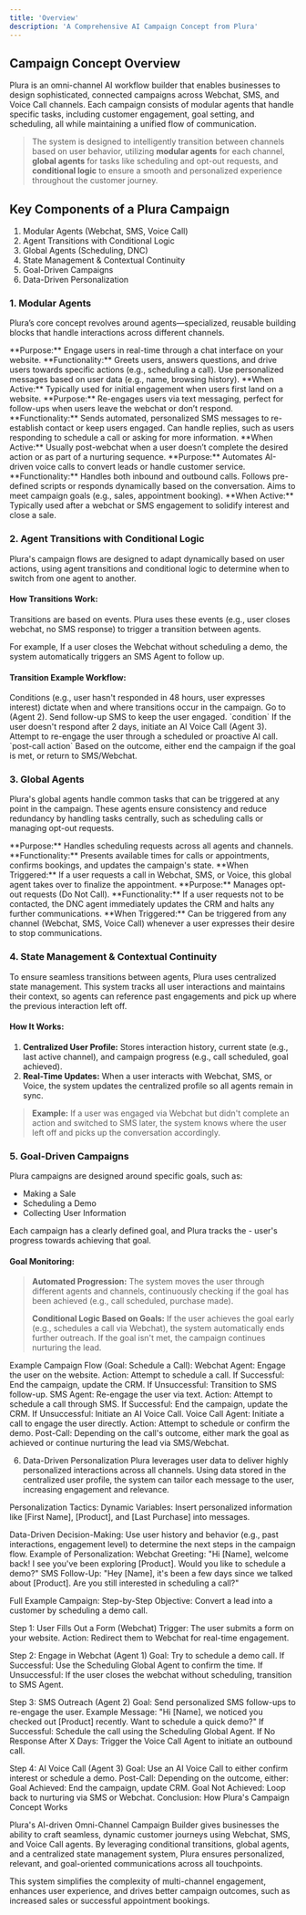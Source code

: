 ```yaml
---
title: 'Overview'
description: 'A Comprehensive AI Campaign Concept from Plura'
---
```


## Campaign Concept Overview

Plura is an omni-channel AI workflow builder that enables businesses to design sophisticated, connected campaigns across Webchat, SMS, and Voice Call channels. Each campaign consists of modular agents that handle specific tasks, including customer engagement, goal setting, and scheduling, all while maintaining a unified flow of communication.
 
> The system is designed to intelligently transition between channels based on user behavior, utilizing **modular agents** for each channel, **global agents** for tasks like scheduling and opt-out requests, and **conditional logic** to ensure a smooth and personalized experience throughout the customer journey.
>
 
## Key Components of a Plura Campaign

1. Modular Agents (Webchat, SMS, Voice Call)
2. Agent Transitions with Conditional Logic
3. Global Agents (Scheduling, DNC)
4. State Management & Contextual Continuity
5. Goal-Driven Campaigns
6. Data-Driven Personalization

### 1. Modular Agents

Plura’s core concept revolves around agents—specialized, reusable building blocks that handle interactions across different channels.

<AccordionGroup>
  <Accordion title="Webchat Agent">
    **Purpose:** 
    Engage users in real-time through a chat interface on your website. **Functionality:** Greets users, answers questions, and drive users towards specific actions (e.g., scheduling a call). Use personalized messages based on user data (e.g., name, browsing history). **When Active:** Typically used for initial engagement when users first land on a website.
  </Accordion>
  <Accordion title="SMS Agent">
    **Purpose:** 
    Re-engages users via text messaging, perfect for follow-ups when users leave the webchat or don’t respond. **Functionality:** Sends automated, personalized SMS messages to re-establish contact or keep users engaged. Can handle replies, such as users responding to schedule a call or asking for more information. **When Active:** Usually post-webchat when a user doesn’t complete the desired action or as part of a nurturing sequence.

  </Accordion>
  <Accordion title="Voice Agent">
    **Purpose:** 
    Automates AI-driven voice calls to convert leads or handle customer service. **Functionality:** Handles both inbound and outbound calls. Follows pre-defined scripts or responds dynamically based on the conversation. Aims to meet campaign goals (e.g., sales, appointment booking). **When Active:** Typically used after a webchat or SMS engagement to solidify interest and close a sale.
  </Accordion>
</AccordionGroup>

### 2. Agent Transitions with Conditional Logic

Plura's campaign flows are designed to adapt dynamically based on user actions, using agent transitions and conditional logic to determine when to switch from one agent to another.

#### How Transitions Work:
Transitions are based on events. Plura uses these events (e.g., user closes webchat, no SMS response) to trigger a transition between agents.

For example, If a user closes the Webchat without scheduling a demo, the system automatically triggers an SMS Agent to follow up. 

#### Transition Example Workflow:

<AccordionGroup>
  <Accordion title="Agent 1: Webchat">
    Conditions (e.g., user hasn't responded in 48 hours, user expresses interest) dictate when and where transitions occur in the campaign. Go to (Agent 2).
  </Accordion>
  <Accordion title="Agent 2: SMS">
    Send follow-up SMS to keep the user engaged.
 `condition` If the user doesn't respond after 2 days, initiate an AI Voice Call (Agent 3).
  </Accordion>
  <Accordion title="Agent 3: Voice Call">
    Attempt to re-engage the user through a scheduled or proactive AI call. `post-call action` Based on the outcome, either end the campaign if the goal is met, or return to SMS/Webchat.
  </Accordion>
</AccordionGroup>

### 3. Global Agents
Plura's global agents handle common tasks that can be triggered at any point in the campaign. These agents ensure consistency and reduce redundancy by handling tasks centrally, such as scheduling calls or managing opt-out requests.

<AccordionGroup>
  <Accordion title="Scheduling Global Agent">
    **Purpose:** Handles scheduling requests across all agents and channels.
**Functionality:** Presents available times for calls or appointments, confirms bookings, and updates the campaign's state.
**When Triggered:** If a user requests a call in Webchat, SMS, or Voice, this global agent takes over to finalize the appointment.
  </Accordion>
  <Accordion title="DNC (Do Not Contact) Global Agent">
    **Purpose:** Manages opt-out requests (Do Not Call).
**Functionality:** If a user requests not to be contacted, the DNC agent immediately updates the CRM and halts any further communications.
**When Triggered:** Can be triggered from any channel (Webchat, SMS, Voice Call) whenever a user expresses their desire to stop communications.
  </Accordion>
</AccordionGroup>


### 4. State Management & Contextual Continuity
 To ensure seamless transitions between agents, Plura uses centralized state management. This system tracks all user interactions and maintains their context, so agents can reference past engagements and pick up where the previous interaction left off.

#### How It Works:
1. **Centralized User Profile:** Stores interaction history, current state (e.g., last active channel), and campaign progress (e.g., call scheduled, goal achieved).
2. **Real-Time Updates:** When a user interacts with Webchat, SMS, or Voice, the system updates the centralized profile so all agents remain in sync.

>**Example:** If a user was engaged via Webchat but didn't complete an action and switched to SMS later, the system knows where the user left off and picks up the conversation accordingly.
>
### 5. Goal-Driven Campaigns
Plura campaigns are designed around specific goals, such as:
- Making a Sale
- Scheduling a Demo
- Collecting User Information

Each campaign has a clearly defined goal, and Plura tracks the - user's progress towards achieving that goal.

#### Goal Monitoring:
> **Automated Progression:** The system moves the user through different agents and channels, continuously checking if the goal has been achieved (e.g., call scheduled, purchase made).
>
> **Conditional Logic Based on Goals:** If the user achieves the goal early (e.g., schedules a call via Webchat), the system automatically ends further outreach. If the goal isn't met, the campaign continues nurturing the lead.

Example Campaign Flow (Goal: Schedule a Call):
Webchat Agent: Engage the user on the website.
Action: Attempt to schedule a call.
If Successful: End the campaign, update the CRM.
If Unsuccessful: Transition to SMS follow-up.
SMS Agent: Re-engage the user via text.
Action: Attempt to schedule a call through SMS.
If Successful: End the campaign, update the CRM.
If Unsuccessful: Initiate an AI Voice Call.
Voice Call Agent: Initiate a call to engage the user directly.
Action: Attempt to schedule or confirm the demo.
Post-Call: Depending on the call's outcome, either mark the goal as achieved or continue nurturing the lead via SMS/Webchat.

6. Data-Driven Personalization
Plura leverages user data to deliver highly personalized interactions across all channels. Using data stored in the centralized user profile, the system can tailor each message to the user, increasing engagement and relevance.

Personalization Tactics:
Dynamic Variables: Insert personalized information like [First Name], [Product], and [Last Purchase] into messages.

Data-Driven Decision-Making: Use user history and behavior (e.g., past interactions, engagement level) to determine the next steps in the campaign flow.
Example of Personalization:
Webchat Greeting: "Hi [Name], welcome back! I see you've been exploring [Product]. Would you like to schedule a demo?"
SMS Follow-Up: "Hey [Name], it's been a few days since we talked about [Product]. Are you still interested in scheduling a call?"

Full Example Campaign: Step-by-Step
Objective: Convert a lead into a customer by scheduling a demo call.

Step 1: User Fills Out a Form (Webchat)
Trigger: The user submits a form on your website.
Action: Redirect them to Webchat for real-time engagement.

Step 2: Engage in Webchat (Agent 1)
Goal: Try to schedule a demo call.
If Successful: Use the Scheduling Global Agent to confirm the time.
If Unsuccessful: If the user closes the webchat without scheduling, transition to SMS Agent.

Step 3: SMS Outreach (Agent 2)
Goal: Send personalized SMS follow-ups to re-engage the user.
Example Message: "Hi [Name], we noticed you checked out [Product] recently. Want to schedule a quick demo?"
If Successful: Schedule the call using the Scheduling Global Agent.
If No Response After X Days: Trigger the Voice Call Agent to initiate an outbound call.
 
Step 4: AI Voice Call (Agent 3)
Goal: Use an AI Voice Call to either confirm interest or schedule a demo.
Post-Call: Depending on the outcome, either:
Goal Achieved: End the campaign, update CRM.
Goal Not Achieved: Loop back to nurturing via SMS or Webchat.
Conclusion: How Plura's Campaign Concept Works

Plura's AI-driven Omni-Channel Campaign Builder gives businesses the ability to craft seamless, dynamic customer journeys using Webchat, SMS, and Voice Call agents. By leveraging conditional transitions, global agents, and a centralized state management system, Plura ensures personalized, relevant, and goal-oriented communications across all touchpoints.

This system simplifies the complexity of multi-channel engagement, enhances user experience, and drives better campaign outcomes, such as increased sales or successful appointment bookings.